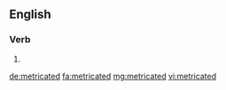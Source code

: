 ==English==

===Verb===
{{head|en|verb form}}

# {{en-past of|metricate}}

[[de:metricated]]
[[fa:metricated]]
[[mg:metricated]]
[[vi:metricated]]